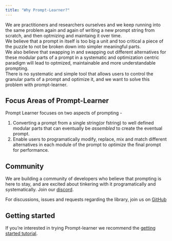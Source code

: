 ```yaml
---
title: "Why Prompt-Learner?"
---
```

We are practitioners and researchers ourselves and we keep running into the same problem again and again of writing a new prompt string from scratch, and then optmizing and maintaing it over time. \
We believe that a prompt in itself is too big a unit and too critical a piece of the puzzle to not be broken down into simpler meaningful parts. \
We also believe that swapping in and swapping out different alternatives for these modular parts of a prompt in a systematic and optimization centric paradigm will lead to optmized, maintainable and more understandable prompting.\
There is no systematic and simple tool that allows users to control the granular parts of a prompt and optimize it, and we want to solve this problem with prompt-learner. \

## Focus Areas of Prompt-Learner

Prompt Learner focuses on two aspects of prompting - 

1. Converting a prompt from a single string(or fstring) to well defined modular parts that can eventually be *assembled* to create the eventual prompt.
2. Enable users to programatically modify, replace, mix and match different alternatives in each module of the prompt to *optimize* the final prompt for performance. 

## Community

We are building a community of developers who believe that prompting is here to stay, and are excited about tinkering with it programatically and systematically. Join our [discord](https://discord.gg/FST9HRNKYX). \

For discussions, issues and requests regarding the library, join us on [GitHub](https://github.com/attuna-xyz/prompt-learner/discussions)

## Getting started

If you're interested in trying Prompt-learner we recommend the [getting started
tutorial](./tutorials/getting_started.qmd).
